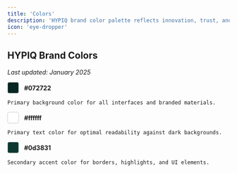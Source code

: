 ```yaml
---
title: 'Colors'
description: 'HYPIQ brand color palette reflects innovation, trust, and growth in the financial technology space.'
icon: 'eye-dropper'
---
```


## HYPIQ Brand Colors

*Last updated: January 2025*

<CardGroup cols={3}>
  <Card title="Background Color">
    <div style="display: flex; align-items: center; gap: 12px; margin-bottom: 8px;">
      <div style="width: 24px; height: 24px; background-color: #072722; border: 1px solid #ccc; border-radius: 4px;"></div>
      <strong>#072722</strong>
    </div>
    
    Primary background color for all interfaces and branded materials.
  </Card>
  
  <Card title="Text Color">
    <div style="display: flex; align-items: center; gap: 12px; margin-bottom: 8px;">
      <div style="width: 24px; height: 24px; background-color: #ffffff; border: 1px solid #ccc; border-radius: 4px;"></div>
      <strong>#ffffff</strong>
    </div>
    
    Primary text color for optimal readability against dark backgrounds.
  </Card>
  
  <Card title="Accent Color">
    <div style="display: flex; align-items: center; gap: 12px; margin-bottom: 8px;">
      <div style="width: 24px; height: 24px; background-color: #0d3831; border: 1px solid #ccc; border-radius: 4px;"></div>
      <strong>#0d3831</strong>
    </div>
    
    Secondary accent color for borders, highlights, and UI elements.
  </Card>
</CardGroup>